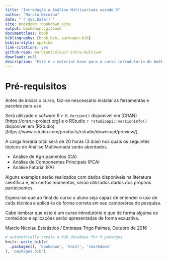 ```yaml
--- 
title: "Introdução à Análise Multivariada usando R"
author: "Marcio Nicolau"
date: "`r Sys.Date()`"
site: bookdown::bookdown_site
output: bookdown::gitbook
documentclass: book
bibliography: [book.bib, packages.bib]
biblio-style: apalike
link-citations: yes
github-repo: marcionicolau/r-intro-multivar
download: null
description: "Este é o material base para o curso introdutório de Análise Multivariada utilizando o software R oferecido em Outubro/2016 na Embrapa Pesca e Aquicultura (Palmas/TO)"
---
```


# Pré-requisitos

Antes de iniciar o curso, faz-se nescessário instalar as ferramentas e pacotes para uso.

Será utilizado o sofware R `r R.Version()` disponível em (CRAN)[https://cran.r-project.org] e o RStudio `r rstudioapi::versionInfo()` disponível em (RStudio)[https://www.rstudio.com/products/rstudio/download/preview/]

A carga horária total será de 20 horas (3 dias) nos quais os seguintes tópicos de Análise Multivariada serão abordados.

* Análise de Agrupamentos (CA)
* Análise de Componentes Principais (PCA)
* Análise Fatorial (FA)

Alguns exemplos serão realizados com dados disponíveis na literatura científica e, em certos momentos, serão utilizados dados dos próprios participantes.

Espera-se que ao final do curso o aluno seja capaz de entender o uso de cada técnica e aplicá-la de forma correta em seu campo/área de pesquisa.

Cabe lembrar que este é um curso introdutório e que de forma alguma os conteúdos e aplicações serão apresentadas de forma exaustiva.

Marcio Nicolau
Estatístico / Embrapa Trigo
Palmas, Outubro de 2016
```r
# automatically create a bib database for R packages
knitr::write_bib(c(
  .packages(), 'bookdown', 'knitr', 'rmarkdown'
), 'packages.bib')
```
